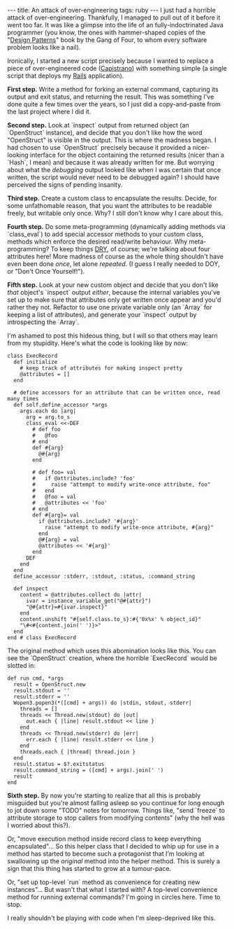 ---
title: An attack of over-engineering
tags: ruby
---
I just had a horrible attack of over-engineering. Thankfully, I managed to pull out of it before it went too far. It was like a glimpse into the life of an fully-indoctrinated Java programmer (you know, the ones with hammer-shaped copies of the "[http://en.wikipedia.org/wiki/Design_Patterns Design Patterns]" book by the Gang of Four, to whom every software problem looks like a nail).

Ironically, I started a new script precisely because I wanted to replace a piece of over-engineered code ([[Capistrano]]) with something simple (a single script that deploys my [[Rails]] application).

'''First step.''' Write a method for forking an external command, capturing its output and exit status, and returning the result. This was something I've done quite a few times over the years, so I just did a copy-and-paste from the last project where I did it.

'''Second step.''' Look at `inspect` output from returned object (an `OpenStruct` instance), and decide that you don't like how the word "OpenStruct" is visible in the output. This is where the madness began. I had chosen to use `OpenStruct` precisely because it provided a nicer-looking interface for the object containing the returned results (nicer than a `Hash`, I mean) and because it was already written for me. But worrying about what the ''debugging'' output looked like when I was certain that once written, the script would never need to be debugged again? I should have perceived the signs of pending insanity.

'''Third step.''' Create a custom class to encapsulate the results. Decide, for some unfathomable reason, that you want the attributes to be readable freely, but writable only once. Why? I still don't know why I care about this.

'''Fourth step.''' Do some meta-programming (dynamically adding methods via `class_eval`) to add special accessor methods to your custom class, methods which enforce the desired read/write behaviour. Why meta-programming? To keep things [[DRY]], of course; we're talking about four attributes here! More madness of course as the whole thing shouldn't have even been done ''once'', let alone ''repeated''. (I guess I really needed to DOY, or "Don't Once Yourself!").

'''Fifth step.''' Look at your new custom object and decide that you don't like ''that'' object's `inspect` output ''either'', because the internal variables you've set up to make sure that attributes only get written once appear and you'd rather they not. Refactor to use one private variable only (an `Array` for keeping a list of attributes), and generate your `inspect` output by introspecting the `Array`.

I'm ashamed to post this hideous thing, but I will so that others may learn from my stupidity. Here's what the code is looking like by now:

<pre>class ExecRecord
  def initialize
    # keep track of attributes for making inspect pretty
    @attributes = []
  end

  # define accessors for an attribute that can be written once, read many times
  def self.define_accessor *args
    args.each do |arg|
      arg = arg.to_s
      class_eval <<-DEF
        # def foo
        #   @foo
        # end
        def #{arg}
          @#{arg}
        end

        # def foo= val
        #   if @attributes.include? 'foo'
        #     raise "attempt to modify write-once attribute, foo"
        #   end
        #   @foo = val
        #   @attributes << 'foo'
        # end
        def #{arg}= val
          if @attributes.include? '#{arg}'
            raise "attempt to modify write-once attribute, #{arg}"
          end
          @#{arg} = val
          @attributes << '#{arg}'
        end
      DEF
    end
  end
  define_accessor :stderr, :stdout, :status, :command_string

  def inspect
    content = @attributes.collect do |attr|
      ivar = instance_variable_get("@#{attr}")
      "@#{attr}=#{ivar.inspect}"
    end
    content.unshift "#{self.class.to_s}:#{'0x%x' % object_id}"
    "\#<#{content.join(' ')}>"
  end
end # class ExecRecord</pre>

The original method which uses this abomination looks like this. You can see the `OpenStruct` creation, where the horrible `ExecRecord` would be slotted in:

<pre>def run cmd, *args
  result = OpenStruct.new
  result.stdout = ''
  result.stderr = ''
  Wopen3.popen3(*([cmd] + args)) do |stdin, stdout, stderr|
    threads = []
    threads << Thread.new(stdout) do |out|
      out.each { |line| result.stdout << line }
    end
    threads << Thread.new(stderr) do |err|
      err.each { |line| result.stderr << line }
    end
    threads.each { |thread| thread.join }
  end
  result.status = $?.exitstatus
  result.command_string = ([cmd] + args).join(' ')
  result
end</pre>

'''Sixth step.''' By now you're starting to realize that all this is probably misguided but you're almost falling asleep so you continue for long enough to jot down some "TODO" notes for tomorrow. Things like, "send `freeze` to attribute storage to stop callers from modifying contents" (why the hell was I worried about this?).

Or, "move execution method inside record class to keep everything encapsulated"... So this helper class that I decided to whip up for use in a method has started to become such a protagonist that I'm looking at swallowing up the ''original'' method into the helper method. This is surely a sign that this thing has started to grow at a tumour-pace.

Or, "set up top-level `run` method as convenience for creating new instances"... But wasn't that what I started with? A top-level convenience method for running external commands? I'm going in circles here. Time to stop.

I really shouldn't be playing with code when I'm sleep-deprived like this.
